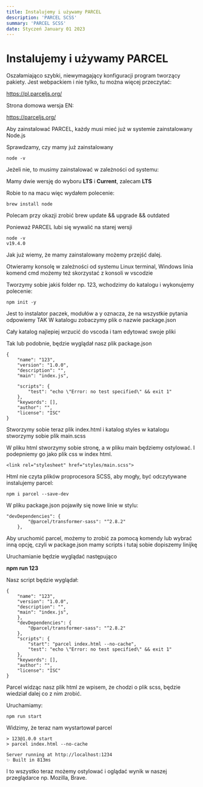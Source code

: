 ```yaml
---
title: Instalujemy i używamy PARCEL
description: 'PARCEL SCSS'
summary: 'PARCEL SCSS'
date: Styczeń January 01 2023
---
```


# Instalujemy i używamy PARCEL

Oszałamiająco szybki, niewymagający konfiguracji program tworzący pakiety. Jest webpackiem i nie tylko, tu można więcej przeczytać:

https://pl.parceljs.org/

Strona domowa wersja EN:

https://parceljs.org/

Aby zainstalować PARCEL, każdy musi mieć już w systemie zainstalowany Node.js

Sprawdzamy, czy mamy już zainstalowany

```
node -v
```

Jeżeli nie, to musimy zainstalować w zależności od systemu:

Mamy dwie wersję do wyboru **LTS** i **Current**, zalecam **LTS**

Robie to na macu więc wydałem polecenie:

```
brew install node
```

Polecam przy okazji zrobić brew update && upgrade && outdated

Ponieważ PARCEL lubi się wywalić na starej wersji

```
node -v
v19.4.0
```

Jak już wiemy, że mamy zainstalowany możemy przejść dalej.

Otwieramy konsolę w zależności od systemu Linux terminal, Windows linia komend cmd możemy też skorzystać z konsoli w vscodzie

Tworzymy sobie jakiś folder np. 123, wchodzimy do katalogu i wykonujemy polecenie:

```
npm init -y
```

Jest to instalator paczek, modułów a y oznacza, że na wszystkie pytania odpowiemy TAK
W katalogu zobaczymy plik o nazwie package.json

Cały katalog najlepiej wrzucić do vscoda i tam edytować swoje pliki

Tak lub podobnie, będzie wyglądał nasz plik package.json

```
{
	"name": "123",
	"version": "1.0.0",
	"description": "",
	"main": "index.js",

	"scripts": {
		"test": "echo \"Error: no test specified\" && exit 1"
	},
	"keywords": [],
	"author": "",
	"license": "ISC"
}
```

Stworzymy sobie teraz plik index.html i katalog styles w katalogu stworzymy sobie plik main.scss

W pliku html stworzymy sobie stronę, a w pliku main będziemy ostylować. I podepniemy go jako plik css w index html.

`<link rel="stylesheet" href="styles/main.scss">`

Html nie czyta plików proprocesora SCSS, aby mogły, być odczytywane instalujemy parcel:

```
npm i parcel --save-dev
```

W pliku package.json pojawiły się nowe linie w stylu:

```
"devDependencies": {
		"@parcel/transformer-sass": "^2.8.2"
	},
```

Aby uruchomić parcel, możemy to zrobić za pomocą komendy lub wybrać inną opcję, czyli w package.json mamy scripts i tutaj sobie dopiszemy linijkę

Uruchamianie będzie wyglądać następująco

**npm run 123**

Nasz script będzie wyglądał:

```
{
	"name": "123",
	"version": "1.0.0",
	"description": "",
	"main": "index.js",
	},
	"devDependencies": {
		"@parcel/transformer-sass": "^2.8.2"
	},
	"scripts": {
		"start": "parcel index.html --no-cache",
		"test": "echo \"Error: no test specified\" && exit 1"
	},
	"keywords": [],
	"author": "",
	"license": "ISC"
}
```

Parcel widząc nasz plik html ze wpisem, że chodzi o plik scss, będzie wiedział dalej co z nim zrobić.

Uruchamiamy:

```
npm run start
```
Widzimy, że teraz nam wystartował parcel

```
> 123@1.0.0 start
> parcel index.html --no-cache

Server running at http://localhost:1234
✨ Built in 813ms
```

I to wszystko teraz możemy ostylować i oglądać wynik w naszej przeglądarce np. Mozilla, Brave.